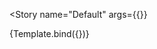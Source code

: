 

<Meta
  title="Components/Containers/Card and list tiles"
  decorators={decorators}
/>


<Story
  name="Default"
  args={{}}
>
  {Template.bind({})}
</Story>


